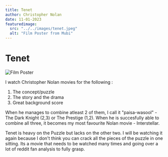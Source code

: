 ```yaml
---
title: Tenet
author: Christopher Nolan
date: 11-01-2023
featuredimage:
  src: "../../images/tenet.jpeg"
  alt: "Film Poster from Mubi"
---
```


# Tenet

![Film Poster](../../images/tenet.jpeg)

I watch Christopher Nolan movies for the following :

1. The concept/puzzle
2. The story and the drama
3. Great background score

When he manages to combine atleast 2 of them, I call it "paisa-wasool" - The Dark Knight (2,3) or The Prestige (1,2). When he is succesfully able to combine all three, it becomes my most favourite Nolan movie - Interstellar.

Tenet is heavy on the Puzzle but lacks on the other two. I will be watching it again because I don't think you can crack all the pieces of the puzzle in one sitting. Its a movie that needs to be watched many times and going over a lot of reddit fan analysis to fully grasp.
